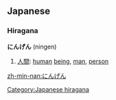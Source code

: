 == Japanese ==                                          
{{ja-attention|Hiragana header should be replaced with POS header|key=p}}
===Hiragana===
'''にんげん''' (ningen)

# [[人間]]: [[human]] [[being]], [[man]], [[person]]


[[Category:Japanese hiragana]]

[[zh-min-nan:にんげん]]